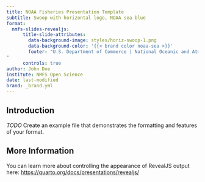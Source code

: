 ```yaml
---
title: NOAA Fisheries Presentation Template
subtitle: Swoop with horizontal logo, NOAA sea blue
format:
  nmfs-slides-revealjs: 
      title-slide-attributes:
        data-background-image: styles/horiz-swoop-1.png
        data-background-color: '{{< brand color noaa-sea >}}'
        footer: "U.S. Department of Commerce | National Oceanic and Atmospheric Administration | National Marine Fisheries Service
"
      controls: true
author: John Doe 
institute: NMFS Open Science
date: last-modified
brand: _brand.yml
---
```


## Introduction

*TODO* Create an example file that demonstrates the formatting and features of your format.

## More Information

You can learn more about controlling the appearance of RevealJS output here: <https://quarto.org/docs/presentations/revealjs/>